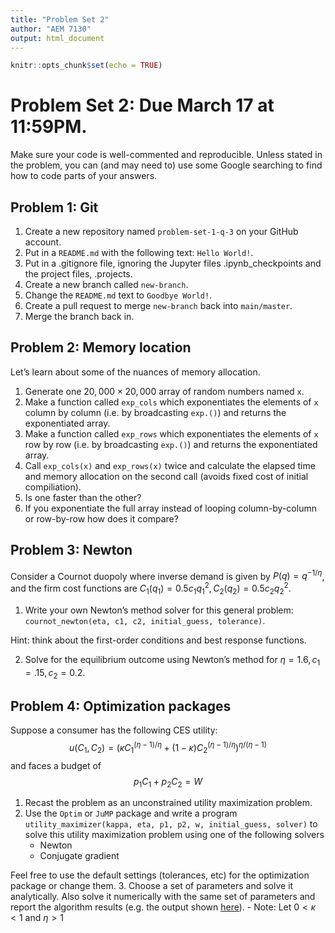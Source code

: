 ```yaml
---
title: "Problem Set 2"
author: "AEM 7130"
output: html_document
---
```


```r
knitr::opts_chunk$set(echo = TRUE)
```

# Problem Set 2: Due March 17 at 11:59PM.

Make sure your code is well-commented and reproducible. Unless stated in the problem, you can (and may need to) use some Google searching to find how to code parts of your answers.

## Problem 1: Git

1. Create a new repository named `problem-set-1-q-3` on your GitHub account.
2. Put in a `README.md` with the following text: `Hello World!`.
3. Put in a .gitignore file, ignoring the Jupyter files .ipynb_checkpoints and the project files, .projects.
4. Create a new branch called `new-branch`.
5. Change the `README.md` text to `Goodbye World!`.
6. Create a pull request to merge `new-branch` back into `main/master`.
7. Merge the branch back in.

## Problem 2: Memory location


Let's learn about some of the nuances of memory allocation.

1. Generate one $20,000 \times 20,000$ array of random numbers named `x`. 
2. Make a function called `exp_cols` which exponentiates the elements of `x` column by column (i.e. by broadcasting `exp.()`) and returns the exponentiated array.
3. Make a function called `exp_rows` which exponentiates the elements of `x` row by row (i.e. by broadcasting `exp.()`) and returns the exponentiated array.
4. Call `exp_cols(x)` and `exp_rows(x)` twice and calculate the elapsed time and memory allocation on the second call (avoids fixed cost of initial compiliation).
5. Is one faster than the other?
6. If you exponentiate the full array instead of looping column-by-column or row-by-row how does it compare?

## Problem 3: Newton

Consider a Cournot duopoly where inverse demand is given by $P(q) = q^{-1/\eta}$, and the firm cost functions are $C_1(q_1) = 0.5 c_1 q_1^2, C_2(q_2) = 0.5 c_2 q^2_2$. 

1. Write your own Newton's method solver for this general problem: `cournot_newton(eta, c1, c2, initial_guess, tolerance)`.

Hint: think about the first-order conditions and best response functions.

2. Solve for the equilibrium outcome using Newton's method for $\eta = 1.6, c_1 = .15, c_2 = 0.2$.

## Problem 4: Optimization packages

Suppose a consumer has the following CES utility:
$$u(C_1, C_2) = (\kappa C_1^{(\eta - 1)/\eta} + (1-\kappa) C_2^{(\eta - 1)/\eta} ) ^{\eta/(\eta-1)}$$
and faces a budget of
$$ p_1 C_1 + p_2 C_2 = W$$

1. Recast the problem as an unconstrained utility maximization problem.
2. Use the `Optim` or `JuMP` package and write a program   
`utility_maximizer(kappa, eta, p1, p2, w, initial_guess, solver)` to solve this utility maximization problem using one of the following solvers
    - Newton
    - Conjugate gradient
    
Feel free to use the default settings (tolerances, etc) for the optimization package or change them.
3. Choose a set of parameters and solve it analytically. Also solve it numerically with the same set of parameters and report the algorithm results (e.g. the output shown [here](https://julianlsolvers.github.io/Optim.jl/stable/#algo/cg/)).
   - Note: Let $0 < \kappa < 1$ and $\eta > 1$